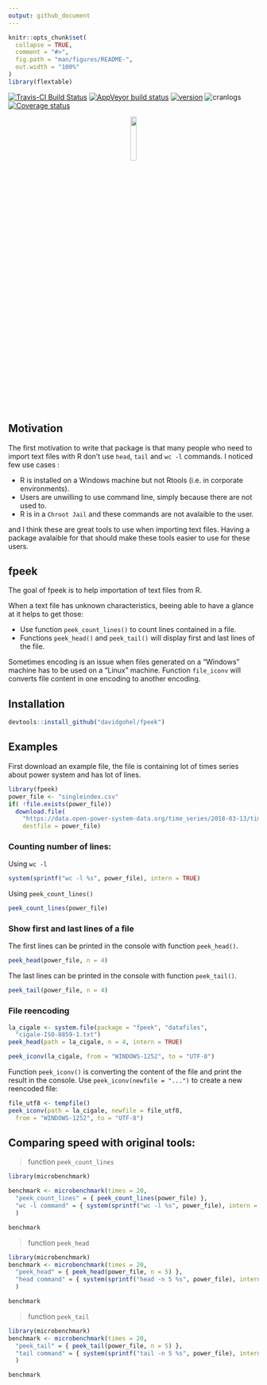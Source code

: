 ```yaml
---
output: github_document
---
```


<!-- README.md is generated from README.Rmd. Please edit that file -->

```r
knitr::opts_chunk$set(
  collapse = TRUE,
  comment = "#>",
  fig.path = "man/figures/README-",
  out.width = "100%"
)
library(flextable)
```

[![Travis-CI Build Status](https://travis-ci.org/davidgohel/fpeek.svg?branch=master)](https://travis-ci.org/davidgohel/fpeek)
[![AppVeyor build status](https://ci.appveyor.com/api/projects/status/github/davidgohel/fpeek?branch=master&svg=true)](https://ci.appveyor.com/project/davidgohel/fpeek)
[![version](http://www.r-pkg.org/badges/version/fpeek)](https://CRAN.R-project.org/package=fpeek)
![cranlogs](http://cranlogs.r-pkg.org./badges/fpeek)
[![Coverage status](https://codecov.io/gh/davidgohel/fpeek/branch/master/graph/badge.svg)](https://codecov.io/github/davidgohel/fpeek?branch=master)


<p align="center">
  <img width="15%" src="http://www.ardata.fr/images/fpeek.svg">
</p>

## Motivation 

The first motivation to write that package is that many people who 
need to import text files with R don't use `head`, `tail` and 
`wc -l` commands. I noticed few use cases :

* R is installed on a Windows machine but not Rtools (i.e. in corporate environments).
* Users are unwilling to use command line, simply because there are not used to.
* R is in a `Chroot Jail` and these commands are not avalaible to the user. 

and I think these are great tools to use when importing 
text files. Having a package avalaible for that should 
make these tools easier to use for these users. 

## fpeek

The goal of fpeek is to help importation of text files from R.

When a text file has unknown characteristics, beeing able 
to have a glance at it helps to get those:

* Use function `peek_count_lines()` to count lines contained in a file.
* Functions `peek_head()` and `peek_tail()` will display 
first and last lines of the file. 

Sometimes encoding is an issue when files generated on a "Windows" machine 
has to be used on a "Linux" machine. Function `file_iconv` will converts 
file content in one encoding to another encoding.


## Installation

```r
devtools::install_github("davidgohel/fpeek")
```

## Examples

First download an example file, the file is containing lot of times series 
about power system and has lot of lines.

```r
library(fpeek)
power_file <- "singleindex.csv"
if( !file.exists(power_file))
  download.file(
    "https://data.open-power-system-data.org/time_series/2018-03-13/time_series_15min_singleindex.csv", 
    destfile = power_file)
```

### Counting number of lines:

Using `wc -l`

```r
system(sprintf("wc -l %s", power_file), intern = TRUE)
```

Using `peek_count_lines()`

```r
peek_count_lines(power_file)
```

### Show first and last lines of a file

The first lines can be printed in the console with function `peek_head()`. 

```r
peek_head(power_file, n = 4)
```

The last lines can be printed in the console with function `peek_tail()`. 

```r
peek_tail(power_file, n = 4)
```

### File reencoding

```r
la_cigale <- system.file(package = "fpeek", "datafiles", 
  "cigale-ISO-8859-1.txt")
peek_head(path = la_cigale, n = 4, intern = TRUE)

peek_iconv(la_cigale, from = "WINDOWS-1252", to = "UTF-8")
```

Function `peek_iconv()` is converting the content of the file 
and print the result in the console. Use `peek_iconv(newfile = "...")` to create 
a new reencoded file:

```r
file_utf8 <- tempfile()
peek_iconv(path = la_cigale, newfile = file_utf8, 
  from = "WINDOWS-1252", to = "UTF-8")
```

## Comparing speed with original tools:

> function `peek_count_lines`

```r
library(microbenchmark)

benchmark <- microbenchmark(times = 20, 
  "peek_count_lines" = { peek_count_lines(power_file) },
  "wc -l command" = { system(sprintf("wc -l %s", power_file), intern = TRUE) }
  )

benchmark
```

> function `peek_head`


```r
library(microbenchmark)
benchmark <- microbenchmark(times = 20, 
  "peek_head" = { peek_head(power_file, n = 5) },
  "head command" = { system(sprintf("head -n 5 %s", power_file), intern = FALSE) }
  )
```

```r
benchmark
```

> function `peek_tail`


```r
library(microbenchmark)
benchmark <- microbenchmark(times = 20, 
  "peek_tail" = { peek_tail(power_file, n = 5) },
  "tail command" = { system(sprintf("tail -n 5 %s", power_file), intern = FALSE) }
  )
```

```r
benchmark
```

